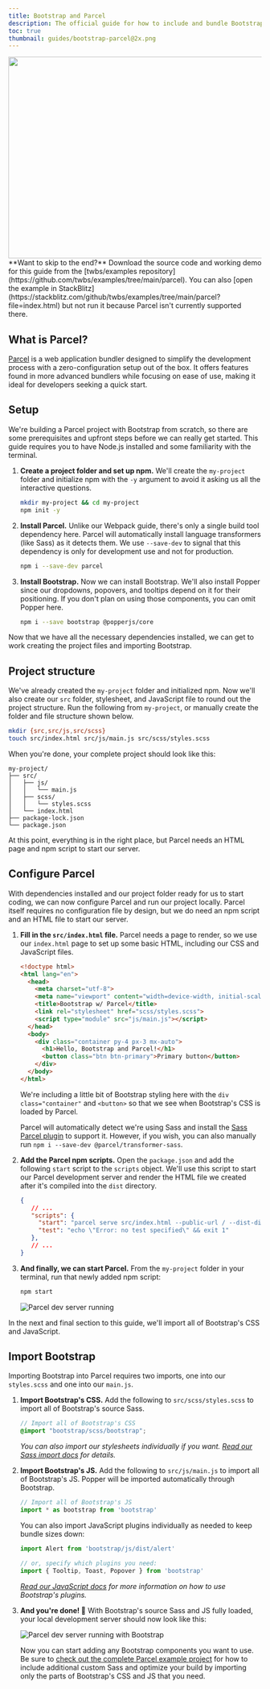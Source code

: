 ```yaml
---
title: Bootstrap and Parcel
description: The official guide for how to include and bundle Bootstrap's CSS and JavaScript in your project using Parcel.
toc: true
thumbnail: guides/bootstrap-parcel@2x.png
---
```


<img class="d-block mx-auto mb-4 img-fluid rounded-3" srcset="/docs/[[config:docs_version]]/assets/img/guides/bootstrap-parcel.png, /docs/[[config:docs_version]]/assets/img/guides/bootstrap-parcel@2x.png 2x" src="/docs/[[config:docs_version]]/assets/img/guides/bootstrap-parcel.png" width="800" height="400" alt=""/>

<Callout>
**Want to skip to the end?** Download the source code and working demo for this guide from the [twbs/examples repository](https://github.com/twbs/examples/tree/main/parcel). You can also [open the example in StackBlitz](https://stackblitz.com/github/twbs/examples/tree/main/parcel?file=index.html) but not run it because Parcel isn't currently supported there.
</Callout>

## What is Parcel?

[Parcel](https://parceljs.org/) is a web application bundler designed to simplify the development process with a zero-configuration setup out of the box. It offers features found in more advanced bundlers while focusing on ease of use, making it ideal for developers seeking a quick start.

## Setup

We're building a Parcel project with Bootstrap from scratch, so there are some prerequisites and upfront steps before we can really get started. This guide requires you to have Node.js installed and some familiarity with the terminal.

1. **Create a project folder and set up npm.** We'll create the `my-project` folder and initialize npm with the `-y` argument to avoid it asking us all the interactive questions.

   ```sh
   mkdir my-project && cd my-project
   npm init -y
   ```

2. **Install Parcel.** Unlike our Webpack guide, there's only a single build tool dependency here. Parcel will automatically install language transformers (like Sass) as it detects them. We use `--save-dev` to signal that this dependency is only for development use and not for production.

   ```sh
   npm i --save-dev parcel
   ```

3. **Install Bootstrap.** Now we can install Bootstrap. We'll also install Popper since our dropdowns, popovers, and tooltips depend on it for their positioning. If you don't plan on using those components, you can omit Popper here.

   ```sh
   npm i --save bootstrap @popperjs/core
   ```

Now that we have all the necessary dependencies installed, we can get to work creating the project files and importing Bootstrap.

## Project structure

We've already created the `my-project` folder and initialized npm. Now we'll also create our `src` folder, stylesheet, and JavaScript file to round out the project structure. Run the following from `my-project`, or manually create the folder and file structure shown below.

```sh
mkdir {src,src/js,src/scss}
touch src/index.html src/js/main.js src/scss/styles.scss
```

When you're done, your complete project should look like this:

```text
my-project/
├── src/
│   ├── js/
│   │   └── main.js
│   ├── scss/
│   │   └── styles.scss
│   └── index.html
├── package-lock.json
└── package.json
```

At this point, everything is in the right place, but Parcel needs an HTML page and npm script to start our server.

## Configure Parcel

With dependencies installed and our project folder ready for us to start coding, we can now configure Parcel and run our project locally. Parcel itself requires no configuration file by design, but we do need an npm script and an HTML file to start our server.

1. **Fill in the `src/index.html` file.** Parcel needs a page to render, so we use our `index.html` page to set up some basic HTML, including our CSS and JavaScript files.

   ```html
   <!doctype html>
   <html lang="en">
     <head>
       <meta charset="utf-8">
       <meta name="viewport" content="width=device-width, initial-scale=1">
       <title>Bootstrap w/ Parcel</title>
       <link rel="stylesheet" href="scss/styles.scss">
       <script type="module" src="js/main.js"></script>
     </head>
     <body>
       <div class="container py-4 px-3 mx-auto">
         <h1>Hello, Bootstrap and Parcel!</h1>
         <button class="btn btn-primary">Primary button</button>
       </div>
     </body>
   </html>
   ```

   We're including a little bit of Bootstrap styling here with the `div class="container"` and `<button>` so that we see when Bootstrap's CSS is loaded by Parcel.

   Parcel will automatically detect we're using Sass and install the [Sass Parcel plugin](https://parceljs.org/languages/sass/) to support it. However, if you wish, you can also manually run `npm i --save-dev @parcel/transformer-sass`.

2. **Add the Parcel npm scripts.** Open the `package.json` and add the following `start` script to the `scripts` object. We'll use this script to start our Parcel development server and render the HTML file we created after it's compiled into the `dist` directory.

   ```json
   {
      // ...
      "scripts": {
        "start": "parcel serve src/index.html --public-url / --dist-dir dist",
        "test": "echo \"Error: no test specified\" && exit 1"
      },
      // ...
   }
   ```

3. **And finally, we can start Parcel.** From the `my-project` folder in your terminal, run that newly added npm script:

   ```sh
   npm start
   ```

   <img class="img-fluid" src="/docs/[[config:docs_version]]/assets/img/guides/parcel-dev-server.png" alt="Parcel dev server running" />

In the next and final section to this guide, we'll import all of Bootstrap's CSS and JavaScript.

## Import Bootstrap

Importing Bootstrap into Parcel requires two imports, one into our `styles.scss` and one into our `main.js`.

1. **Import Bootstrap's CSS.** Add the following to `src/scss/styles.scss` to import all of Bootstrap's source Sass.

   ```scss
   // Import all of Bootstrap's CSS
   @import "bootstrap/scss/bootstrap";
   ```

   *You can also import our stylesheets individually if you want. [Read our Sass import docs]([[docsref:/customize/sass#importing]]) for details.*

2. **Import Bootstrap's JS.** Add the following to `src/js/main.js` to import all of Bootstrap's JS. Popper will be imported automatically through Bootstrap.

   ```js
   // Import all of Bootstrap's JS
   import * as bootstrap from 'bootstrap'
   ```

   You can also import JavaScript plugins individually as needed to keep bundle sizes down:

   ```js
   import Alert from 'bootstrap/js/dist/alert'

   // or, specify which plugins you need:
   import { Tooltip, Toast, Popover } from 'bootstrap'
   ```

   *[Read our JavaScript docs]([[docsref:/getting-started/javascript/]]) for more information on how to use Bootstrap's plugins.*

3. **And you're done! 🎉** With Bootstrap's source Sass and JS fully loaded, your local development server should now look like this:

   <img class="img-fluid" src="/docs/[[config:docs_version]]/assets/img/guides/parcel-dev-server-bootstrap.png" alt="Parcel dev server running with Bootstrap" />

   Now you can start adding any Bootstrap components you want to use. Be sure to [check out the complete Parcel example project](https://github.com/twbs/examples/tree/main/parcel) for how to include additional custom Sass and optimize your build by importing only the parts of Bootstrap's CSS and JS that you need.

<GuideFooter />
